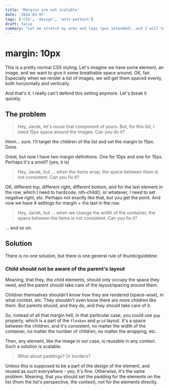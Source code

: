```yaml
---
title: 'Margins are not scalable'
date: '2024-03-07'
tags: ['CSS', 'design', 'anti-pattern']
draft: false
summary: "Let me stretch my arms and legs (pun intended), and I will tell you why margins, paddings, and some other stuff, are not scalable."
---
```


# margin: 10px

This is a pretty normal CSS styling. Let's imagine we have some element, an image, and we want to give it some breathable
space around. OK, fair. Especially when we render a list of images, we will get them spaced evenly, both horizontally and
vertically.

And that's it. I really can't defend this setting anymore. Let's break it quickly.

## The problem

> Hey, Jacek, let's reuse that component of yours. But, for this list, I need 15px space around the images. Can you do it?

Hmm... sure. I'll target the children of the list and set the margin to 15px. Done.

Great, but now I have two margin definitions. One for 10px and one for 15px. Perhaps it's a smell? (yes, it is)

> Hey, Jacek, but ... when the items wrap, the space between them is not consistent. Can you fix it?

OK, different top, different right, different bottom, and for the last element in the row, which I need to
hardcode, nth-child(), or whatever, I need to set negative right, etc. Perhaps not exactly like that, but you get the point.
And now we have 4 settings for margin + the last in the row.

> Hey, Jacek, but ... when we change the width of the container, the space between the items is not consistent. Can you fix it?

... and so on.

## Solution

There is no one solution, but there is one general rule of thumb/guideline:

### Child should not be aware of the parent's layout

Meaning, that they, the child elements, should only occupy the space they need, and the parent should take care of the
layout/spacing around them.

Children themselves shouldn't know how they are rendered (space-wise), in what context, etc. They shouldn't even know there
are more children like them. But parents should, and they do, and they should take care of it.

So, instead of all that margin hell, in that particular case, you could use `gap` property, which is a part of the
`flexbox` and `grid` layout. It's a space between the children, and it's consistent, no matter the width of the container,
no matter the number of children, no matter the wrapping, etc.

Then, any element, like the image in our case, is reusable in any context. Such a solution is scalable.

> What about paddings? Or borders?

Unless this is supposed to be a part of the design of the element, and reused as such everywhere - yes, it's fine.
Otherwise, it's the same problem. Meaning, that you should set the padding for the elements on the list (from the list's
perspective, the context), not for the elements directly.
